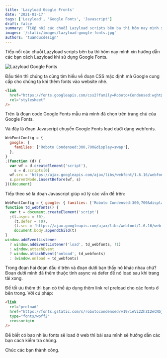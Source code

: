 ```yaml
---
title: 'Lazyload Google Fronts'
date: '2021-01-17'
tags: ['Lazyload', 'Google Fonts', 'Javascript']
draft: false
summary: 'Tiếp nối các chuỗi Lazyload scripts bên ba thì hôm nay mình xin hướng dẫn các bạn cách Lazyload khi sử dụng Google Fonts.'
images: '/static/images/lazyload-google-fonts.jpg'
authors: 'tuanducdesign'
---
```


Tiếp nối các chuỗi Lazyload scripts bên ba thì hôm nay mình xin hướng dẫn các bạn cách Lazyload khi sử dụng Google Fonts.

![Lazyload Google Fonts](/static/images/lazyload-google-fonts.jpg)

Đầu tiên thì chúng ta cùng tìm hiểu về đoạn CSS mặc định mà Google cung cấp cho chúng ta khi thêm fonts vào website nhé.

```html
<link
  href="https://fonts.googleapis.com/css2?family=Roboto+Condensed:wght@300;700&display=swap"
  rel="stylesheet"
/>
```

Trên là đoạn code Google Fonts mẫu mà mình đã chọn trên trang chủ của Google Fonts.

Và đây là đoạn Javascript chuyển Google Fonts load dưới dạng webfonts.

```javascript
WebFontConfig = {
  google: {
    families: ['Roboto Condensed:300,700&display=swap'],
  },
}
;(function (d) {
  var wf = d.createElement('script'),
    s = d.scripts[0]
  wf.src = 'https://ajax.googleapis.com/ajax/libs/webfont/1.6.16/webfont.js'
  s.parentNode.insertBefore(wf, s)
})(document)
```

Tiếp theo sẽ là đoạn Javascript giúp xử lý các vấn đề trên:

```javascript
WebFontConfig = { google: { families: ['Roboto Condensed:300,700&display=swap'] } }
function td_webfonts() {
  var t = document.createElement('script')
  ;(t.async = !0),
    (t.defer = !0),
    (t.src = 'https://ajax.googleapis.com/ajax/libs/webfont/1.6.16/webfont.js'),
    document.body.appendChild(t)
}
window.addEventListener
  ? window.addEventListener('load', td_webfonts, !1)
  : window.attachEvent
  ? window.attachEvent('onload', td_webfonts)
  : (window.onload = td_webfonts)
```

Trong đoạn hai đoạn đầu ở trên và đoạn dưới bạn thấy nó khác nhau chứ? Đoạn dưới mình đã thêm thuộc tính async và defer để nó load sau khi trang tải xong.

Để tối ưu thêm thì bạn có thể áp dụng thêm link rel preload cho các fonts ở bên trong. Với cú pháp:

```html
<link
  rel="preload"
  href="https://fonts.gstatic.com/s/robotocondensed/v19/ieVi2ZhZI2eCN5jzbjEETS9weq8-33mZGCkYb9lecyVC4A.woff2"
  type="fonts/woff2"
  crossorigin
/>
```

Để biết có bao nhiêu fonts sẽ load ở web thì bài sau mình sẽ hướng dẫn các bạn cách kiểm tra chúng.

Chúc các bạn thành công.
